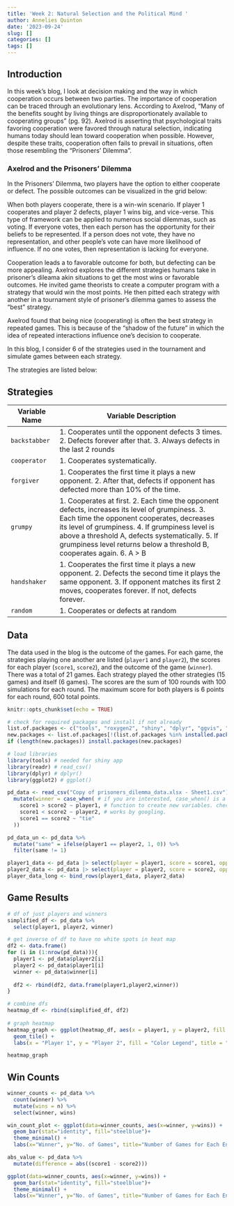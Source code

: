 ```yaml
---
title: 'Week 2: Natural Selection and the Political Mind '
author: Annelies Quinton
date: '2023-09-24'
slug: []
categories: []
tags: []
---
```


## Introduction

In this week's blog, I look at decision making and the way in which cooperation occurs between two parties. The importance of cooperation can be traced through an evolutionary lens. According to Axelrod, "Many of the benefits sought by living things are disproportionately available to cooperating groups" (pg. 92). Axelrod is asserting that psychological traits favoring cooperation were favored through natural selection, indicating humans today should lean toward cooperation when possible. However, despite these traits, cooperation often fails to prevail in situations, often those resembling the "Prisoners' Dilemma".

### Axelrod and the Prisoners' Dilemma

In the Prisoners' Dilemma, two players have the option to either cooperate or defect. The possible outcomes can be visualized in the grid below:

When both players cooperate, there is a win-win scenario. If player 1 cooperates and player 2 defects, player 1 wins big, and vice-verse. This type of framework can be applied to numerous social dilemmas, such as voting. If everyone votes, then each person has the opportunity for their beliefs to be represented. If a person does not vote, they have no representation, and other people's vote can have more likelihood of influence. If no one votes, then representation is lacking for everyone.

Cooperation leads a to favorable outcome for both, but defecting can be more appealing. Axelrod explores the different strategies humans take in prisoner's dileama akin situations to get the most wins or favorable outcomes. He invited game theorists to create a computer program with a strategy that would win the most points. He then pitted each strategy with another in a tournament style of prisoner's dilemma games to assess the "best" strategy.

Axelrod found that being nice (cooperating) is often the best strategy in repeated games. This is because of the "shadow of the future" in which the idea of repeated interactions influence one's decision to cooperate.

In this blog, I consider 6 of the strategies used in the tournament and simulate games between each strategy.

The strategies are listed below:

## Strategies

| Variable Name | Variable Description                                                                                                                                                                                                                                                                                                           |
|----------------|--------------------------------------------------------|
| `backstabber` | 1\. Cooperates until the opponent defects 3 times. 2. Defects forever after that. 3. Always defects in the last 2 rounds                                                                                                                                                                                                       |
| `cooperator`  | 1\. Cooperates systematically.                                                                                                                                                                                                                                                                                                 |
| `forgiver`    | 1\. Cooperates the first time it plays a new opponent. 2. After that, defects if opponent has defected more than 10% of the time.                                                                                                                                                                                              |
| `grumpy`      | 1\. Cooperates at first. 2. Each time the opponent defects, increases its level of grumpiness. 3. Each time the opponent cooperates, decreases its level of grumpiness. 4. If grumpiness level is above a threshold A, defects systematically. 5. If grumpiness level returns below a threshold B, cooperates again. 6. A \> B |
| `handshaker`  | 1\. Cooperates the first time it plays a new opponent. 2. Defects the second time it plays the same opponent. 3. If opponent matches its first 2 moves, cooperates forever. If not, defects forever.                                                                                                                           |
| `random`      | 1\. Cooperates or defects at random                                                                                                                                                                                                                                                                                            |

## Data

The data used in the blog is the outcome of the games. For each game, the strategies playing one another are listed (`player1` and `player2`), the scores for each player (`score1`, `score2`), and the outcome of the game (`winner`). There was a total of 21 games. Each strategy played the other strategies (15 games) and itself (6 games). The scores are the sum of 100 rounds with 100 simulations for each round. The maximum score for both players is 6 points for each round, 600 total points.

```r
knitr::opts_chunk$set(echo = TRUE)

# check for required packages and install if not already
list.of.packages <- c("tools", "roxygen2", "shiny", "dplyr", "ggvis", "progress")
new.packages <- list.of.packages[!(list.of.packages %in% installed.packages()[, "Package"])]
if (length(new.packages)) install.packages(new.packages)

# load libraries
library(tools) # needed for shiny app
library(readr) # read_csv()
library(dplyr) # dplyr()
library(ggplot2) # ggplot()


```

```r
pd_data <- read_csv("Copy of prisoners_dilemma_data.xlsx - Sheet1.csv") |> 
  mutate(winner = case_when( # if you are interested, case_when() is a very useful
    score1 > score2 ~ player1, # function to create new variables. check out how it
    score1 < score2 ~ player2, # works by googling.
    score1 == score2 ~ "tie"
  ))

pd_data_un <- pd_data %>% 
  mutate("same" = ifelse(player1 == player2, 1, 0)) %>%
  filter(same != 1) 

player1_data <- pd_data |> select(player = player1, score = score1, opponent = player2)
player2_data <- pd_data |> select(player = player2, score = score2, opponent = player1)
player_data_long <- bind_rows(player1_data, player2_data)
```

## Game Results

```r
# df of just players and winners
simplified_df <- pd_data %>% 
  select(player1, player2, winner)

# get inverse of df to have no white spots in heat map
df2 <- data.frame()
for (i in (1:nrow(pd_data))){
  player1 <- pd_data$player2[i]
  player2 <- pd_data$player1[i]
  winner <- pd_data$winner[i]
  
  df2 <- rbind(df2, data.frame(player1,player2,winner))
}

# combine dfs
heatmap_df <- rbind(simplified_df, df2)
  
# graph heatmap
heatmap_graph <- ggplot(heatmap_df, aes(x = player1, y = player2, fill = winner)) +
  geom_tile() +
  labs(x = "Player 1", y = "Player 2", fill = "Color Legend", title = "Game Results for Each Strategy") 

```

```r
heatmap_graph
```

## Win Counts

```r
winner_counts <- pd_data %>% 
  count(winner) %>% 
  mutate(wins = n) %>% 
  select(winner, wins)

win_count_plot <- ggplot(data=winner_counts, aes(x=winner, y=wins)) +
  geom_bar(stat="identity", fill="steelblue")+
  theme_minimal() +
  labs(x="Winner", y="No. of Games", title="Number of Games for Each End Result (Win/Tie)")

abs_value <- pd_data %>% 
  mutate(difference = abs((score1 - score2)))

```

```r
ggplot(data=winner_counts, aes(x=winner, y=wins)) +
  geom_bar(stat="identity", fill="steelblue")+
  theme_minimal() +
  labs(x="Winner", y="No. of Games", title="Number of Games for Each End Result (Win/Tie)")
```


